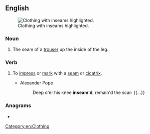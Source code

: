 ==English==
[[File:RV Schritt.png|thumb|Clothing with inseams highlighted.]]

===Noun===
{{en-noun}}

# The seam of a [[trouser]] up the inside of the leg.

===Verb===
{{en-verb}}

# {{lb|en|transitive}} To [[impress]] or [[mark]] with a [[seam]] or [[cicatrix]].
#* Alexander Pope
#*: Deep o'er his knee '''inseam'd''', remain'd the scar: {{...}}

===Anagrams===
* {{anagrams|en|Amiens|Eisman|Emsian|amines|animes|animés|manies|mesian}}

[[Category:en:Clothing]]